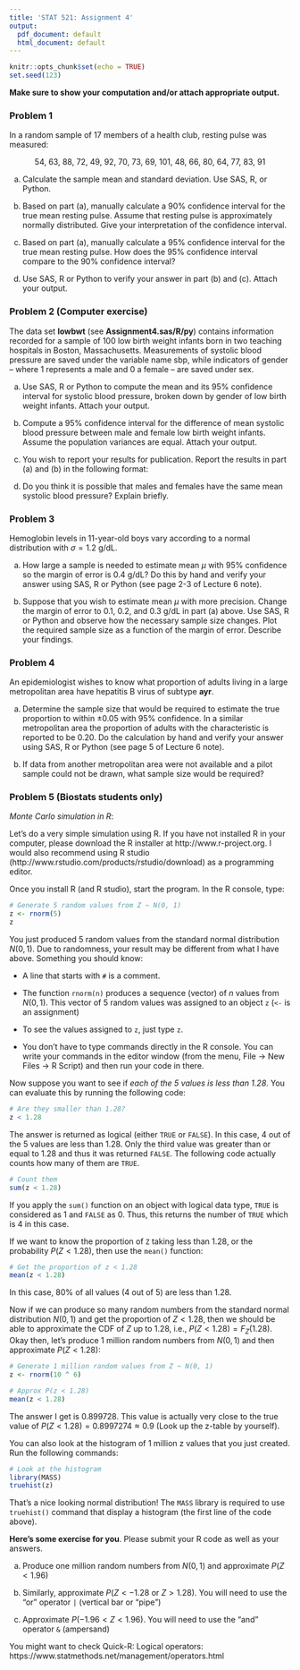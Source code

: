```yaml
---
title: 'STAT 521: Assignment 4'
output: 
  pdf_document: default
  html_document: default
---
```


```r
knitr::opts_chunk$set(echo = TRUE)
set.seed(123)
```
**Make sure to show your computation and/or attach appropriate output.**

### Problem 1

In a random sample of 17 members of a health club, resting pulse was measured:

$$ 54, \ 63, \ 88, \ 72, \ 49, \ 92, \ 70, \ 73, \ 69, \ 101, \ 48, \ 66, \ 80, \ 64, \ 77, \ 83, \ 91$$

a)	Calculate the sample mean and standard deviation. Use SAS, R, or Python. 

b)	Based on part (a), manually calculate a 90% confidence interval for the true mean resting pulse. Assume that resting pulse is approximately normally distributed. Give your interpretation of the confidence interval.

c)	Based on part (a), manually calculate a 95% confidence interval for the true mean resting pulse. How does the 95% confidence interval compare to the 90% confidence interval?

d)	Use SAS, R or Python to verify your answer in part (b) and (c). Attach your output.

### Problem 2 (Computer exercise)

The data set **lowbwt** (see **Assignment4.sas/R/py**) contains information recorded for a sample of 100 low birth weight infants born in two teaching hospitals in Boston, Massachusetts. Measurements of systolic blood pressure are saved under the variable name sbp, while indicators of gender – where 1 represents a male and 0 a female – are saved under sex.

a)	Use SAS, R or Python to compute the mean and its 95% confidence interval for systolic blood pressure, broken down by gender of low birth weight infants. Attach your output.

b)	Compute a 95% confidence interval for the difference of mean systolic blood pressure between male and female low birth weight infants. Assume the population variances are equal. Attach your output.

c)	You wish to report your results for publication. Report the results in part (a) and (b) in the following format:

d)	Do you think it is possible that males and females have the same mean systolic blood pressure? Explain briefly.

### Problem 3

Hemoglobin levels in 11-year-old boys vary according to a normal distribution with $\sigma =1.2$ g/dL.

a)	How large a sample is needed to estimate mean $\mu$ with 95% confidence so the margin of error is 0.4 g/dL? Do this by hand and verify your answer using SAS, R or Python (see page 2-3 of Lecture 6 note). 

b)	Suppose that you wish to estimate mean $\mu$ with more precision. Change the margin of error to 0.1, 0.2, and 0.3 g/dL in part (a) above. Use SAS, R or Python and observe how the necessary sample size changes. Plot the required sample size as a function of the margin of error. Describe your findings.

### Problem 4

An epidemiologist wishes to know what proportion of adults living in a large metropolitan area have hepatitis B virus of subtype **ayr**. 

a)	Determine the sample size that would be required to estimate the true proportion to within ±0.05 with 95% confidence. In a similar metropolitan area the proportion of adults with the characteristic is reported to be 0.20. Do the calculation by hand and verify your answer using SAS, R or Python (see page 5 of Lecture 6 note).

b)	If data from another metropolitan area were not available and a pilot sample could not be drawn, what sample size would be required?

### Problem 5 (Biostats students only)

*Monte Carlo simulation in R*:

Let’s do a very simple simulation using R. If you have not installed R in your computer, please download the R installer at http://www.r-project.org. I would also recommend using R studio (http://www.rstudio.com/products/rstudio/download) as a programming editor.

Once you install R (and R studio), start the program. In the R console, type:

```r
# Generate 5 random values from Z ~ N(0, 1)
z <- rnorm(5)
z
```

You just produced 5 random values from the standard normal distribution $N(0, 1)$. 
Due to randomness, your result may be different from what I have above. Something you should know:

*	A line that starts with `#` is a comment.

*	The function `rnorm(n)` produces a sequence (vector) of $n$ values from $N(0, 1)$. This vector of 5 random values was assigned to an object `z` (`<-` is an assignment)

*	To see the values assigned to `z`, just type `z`.

*	You don’t have to type commands directly in the R console. You can write your commands in the editor window (from the menu, File -> New Files -> R Script) and then run your code in there.

Now suppose you want to see if *each of the 5 values is less than 1.28*. You can evaluate this by running the following code:

```r
# Are they smaller than 1.28?
z < 1.28
```

The answer is returned as logical (either `TRUE` or `FALSE`). In this case, 4 out of the 5 values are less than 1.28. Only the third value was greater than or equal to 1.28 and thus it was returned `FALSE`. The following code actually counts how many of them are `TRUE`.

```r
# Count them
sum(z < 1.28)
```

If you apply the `sum()` function on an object with logical data type, `TRUE` is considered as 1 and `FALSE` as 0. Thus, this returns the number of `TRUE` which is 4 in this case. 

If we want to know the proportion of `Z` taking less than 1.28, or the probability $P(Z < 1.28)$, then use the `mean()` function:

```r
# Get the proportion of z < 1.28
mean(z < 1.28)
```

In this case, 80% of all values (4 out of 5) are less than 1.28.

Now if we can produce so many random numbers from the standard normal distribution $N(0, 1)$ and get the proportion of $Z < 1.28$, then we should be able to approximate the CDF of $Z$ up to 1.28, i.e., $P(Z < 1.28) = F_Z(1.28)$. Okay then, let’s produce 1 million random numbers from $N(0, 1)$ and then approximate $P(Z < 1.28)$:

```r
# Generate 1 million random values from Z ~ N(0, 1)
z <- rnorm(10 ^ 6)

# Approx P(z < 1.28)
mean(z < 1.28)
```

The answer I get is 0.899728. This value is actually very close to the true value of $P(Z < 1.28) = 0.8997274 \approx 0.9$ (Look up the z-table by yourself).

You can also look at the histogram of 1 million z values that you just created. Run the following commands:

```r
# Look at the histogram
library(MASS)
truehist(z) 
```
That's a nice looking normal distribution! The `MASS` library is required to use `truehist()` command that display a histogram (the first line of the code above).

**Here’s some exercise for you**. Please submit your R code as well as your answers.

a)	Produce one million random numbers from $N(0, 1)$ and approximate $P(Z < 1.96)$ 

b)	Similarly, approximate $P(Z < -1.28 \ \text{or} \ Z > 1.28)$. You will need to use the “or” operator `|` (vertical bar or “pipe”)

c)	Approximate $P(-1.96 < Z < 1.96)$. You will need to use the “and” operator `&` (ampersand)

You might want to check Quick-R: Logical operators: https://www.statmethods.net/management/operators.html

<br><br><br><br><br>
